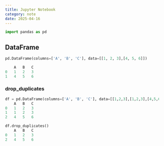 ```yaml
---
title: Jupyter Notebook
category: note
date: 2025-04-16
---
```


```python
import pandas as pd
```

## DataFrame

```python
pd.DataFrame(columns=['A', 'B', 'C'], data=[[1, 2, 3],[4, 5, 6]])

	A	B	C
0	1	2	3
1	4	5	6
```

### drop_duplicates
```python
df = pd.DataFrame(columns=['A', 'B', 'C'], data=[[1,2,3],[1,2,3],[4,5,6]])
	A	B	C
0	1	2	3
1	1	2	3
2	4	5	6

df.drop_duplicates()
	A	B	C
0	1	2	3
2	4	5	6

```